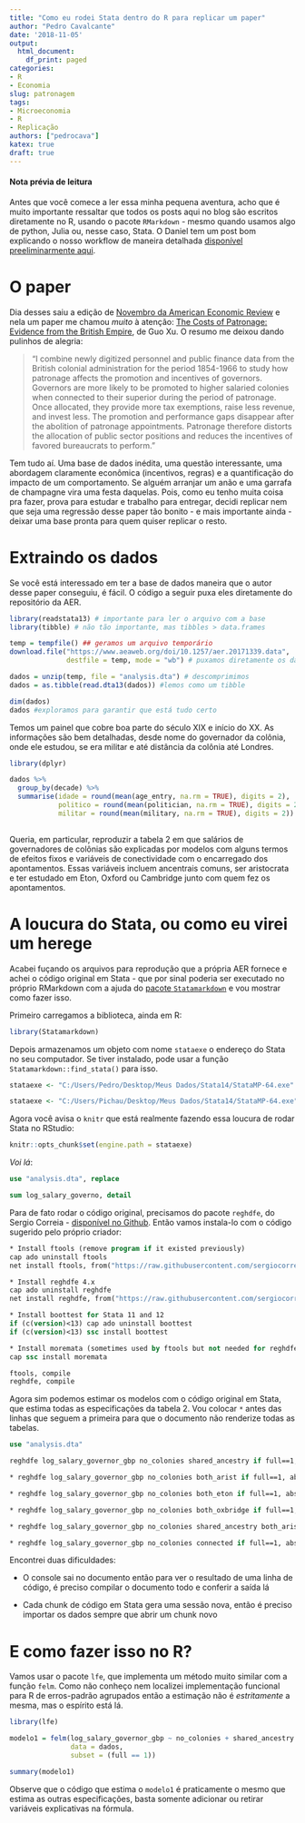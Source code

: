 ```yaml
---
title: "Como eu rodei Stata dentro do R para replicar um paper"
author: "Pedro Cavalcante"
date: '2018-11-05'
output:
  html_document:
    df_print: paged
categories:
- R
- Economia
slug: patronagem
tags:
- Microeconomia
- R
- Replicação
authors: ["pedrocava"]
katex: true
draft: true
---
```

#### Nota prévia de leitura

Antes que você comece a ler essa minha pequena aventura, acho que é muito importante ressaltar que todos os posts aqui no blog são escritos diretamente no R, usando o pacote ``RMarkdown`` - mesmo quando usamos algo de python, Julia ou, nesse caso, Stata. O Daniel tem um post bom explicando o nosso workflow de maneira detalhada [disponível preeliminarmente aqui](https://github.com/danmrc/azul/blob/master/content/post/workflow.Rmd). 

# O paper

Dia desses saiu a edição de [Novembro da American Economic Review](https://www.aeaweb.org/issues/526) e nela um paper me chamou _muito_ à atenção: [The Costs of Patronage: Evidence from the British Empire](https://www.aeaweb.org/articles?id=10.1257/aer.20171339), de Guo Xu. O resumo me deixou dando pulinhos de alegria:

> "I combine newly digitized personnel and public finance data from the British colonial administration for the period 1854-1966 to study how patronage affects the promotion and incentives of governors. Governors are more likely to be promoted to higher salaried colonies when connected to their superior during the period of patronage. Once allocated, they provide more tax exemptions, raise less revenue, and invest less. The promotion and performance gaps disappear after the abolition of patronage appointments. Patronage therefore distorts the allocation of public sector positions and reduces the incentives of favored bureaucrats to perform."

Tem tudo aí. Uma base de dados inédita, uma questão interessante, uma abordagem claramente econômica (incentivos, regras) e a quantificação do impacto de um comportamento. Se alguém arranjar um anão e uma garrafa de champagne vira uma festa daquelas. Pois, como eu tenho muita coisa pra fazer, prova para estudar e trabalho para entregar, decidi replicar nem que seja uma regressão desse paper tão bonito - e mais importante ainda - deixar uma base pronta para quem quiser replicar o resto.

# Extraindo os dados

Se você está interessado em ter a base de dados maneira que o autor desse paper conseguiu, é fácil. O código a seguir puxa eles diretamente do repositório da AER. 

```R
library(readstata13) # importante para ler o arquivo com a base
library(tibble) # não tão importante, mas tibbles > data.frames

temp = tempfile() ## geramos um arquivo temporário
download.file("https://www.aeaweb.org/doi/10.1257/aer.20171339.data",
              destfile = temp, mode = "wb") # puxamos diretamente os dados do repositório da AEA

dados = unzip(temp, file = "analysis.dta") # descomprimimos
dados = as.tibble(read.dta13(dados)) #lemos como um tibble

dim(dados)
dados #exploramos para garantir que está tudo certo
```

Temos um painel que cobre boa parte do século XIX e início do XX. As informações são bem detalhadas, desde nome do governador da colônia, onde ele estudou, se era militar e até distância da colônia até Londres. 

```R
library(dplyr)

dados %>%
  group_by(decade) %>%
  summarise(idade = round(mean(age_entry, na.rm = TRUE), digits = 2), 
            politico = round(mean(politician, na.rm = TRUE), digits = 2), 
            militar = round(mean(military, na.rm = TRUE), digits = 2))
  
```

Queria, em particular, reproduzir a tabela 2 em que salários de governadores de colônias são explicadas por modelos com alguns termos de efeitos fixos e variáveis de conectividade com o encarregado dos apontamentos. Essas variáveis incluem ancentrais comuns, ser aristocrata e ter estudado em Eton, Oxford ou Cambridge junto com quem fez os apontamentos.


# A loucura do Stata, ou como eu virei um herege

Acabei fuçando os arquivos para reprodução que a própria AER fornece e achei o código original em Stata - que por sinal poderia ser executado no próprio RMarkdown com a ajuda do [pacote ``Statamarkdown``](https://github.com/Hemken/Statamarkdown) e vou mostrar como fazer isso.

Primeiro carregamos a biblioteca, ainda em R:

```r
library(Statamarkdown)
```

Depois armazenamos um objeto com nome ``stataexe`` o endereço do Stata no seu computador. Se tiver instalado, pode usar a função ``Statamarkdown::find_stata()`` para isso.

```R

stataexe <- "C:/Users/Pedro/Desktop/Meus Dados/Stata14/StataMP-64.exe"

```

```R

stataexe <- "C:/Users/Pichau/Desktop/Meus Dados/Stata14/StataMP-64.exe"

```

Agora você avisa o ``knitr`` que está realmente fazendo essa loucura de rodar Stata no RStudio:

```R
knitr::opts_chunk$set(engine.path = stataexe)
```

_Voi lá_:

```stata
use "analysis.dta", replace

sum log_salary_governo, detail
```

Para de fato rodar o código original, precisamos do pacote ``reghdfe``, do Sergio Correia - [disponível no Github](https://github.com/sergiocorreia/reghdfe). Então vamos instala-lo com o código sugerido pelo próprio criador:

```stata
* Install ftools (remove program if it existed previously)
cap ado uninstall ftools
net install ftools, from("https://raw.githubusercontent.com/sergiocorreia/ftools/master/src/")

* Install reghdfe 4.x
cap ado uninstall reghdfe
net install reghdfe, from("https://raw.githubusercontent.com/sergiocorreia/reghdfe/master/src/")

* Install boottest for Stata 11 and 12
if (c(version)<13) cap ado uninstall boottest
if (c(version)<13) ssc install boottest

* Install moremata (sometimes used by ftools but not needed for reghdfe)
cap ssc install moremata

ftools, compile
reghdfe, compile
```

Agora sim podemos estimar os modelos com o código original em Stata, que estima todas as especificações da tabela 2. Vou colocar ``*`` antes das linhas que seguem a primeira para que o documento não renderize todas as tabelas. 

```stata
use "analysis.dta"

reghdfe log_salary_governor_gbp no_colonies shared_ancestry if full==1, absorb(aid year duration) vce(cluster bilateral)

* reghdfe log_salary_governor_gbp no_colonies both_arist if full==1, absorb(aid year duration) vce(cluster bilateral)

* reghdfe log_salary_governor_gbp no_colonies both_eton if full==1, absorb(aid year duration) vce(cluster bilateral)

* reghdfe log_salary_governor_gbp no_colonies both_oxbridge if full==1, absorb(aid year duration) vce(cluster bilateral)

* reghdfe log_salary_governor_gbp no_colonies shared_ancestry both_arist both_eton both_oxbridge if full==1, absorb(aid year duration) vce(cluster bilateral)

* reghdfe log_salary_governor_gbp no_colonies connected if full==1, absorb(aid year duration) vce(cluster bilateral)

```

Encontrei duas dificuldades:

* O console sai no documento então para ver o resultado de uma linha de código, é preciso compilar o documento todo e conferir a saída lá

* Cada chunk de código em Stata gera uma sessão nova, então é preciso importar os dados sempre que abrir um chunk novo

# E como fazer isso no R?

Vamos usar o pacote ``lfe``, que implementa um método muito similar com a função ``felm``. Como não conheço nem localizei implementação funcional para R de erros-padrão agrupados então a estimação não é _estritamente_ a mesma, mas o espírito está lá.

```R

library(lfe)

modelo1 = felm(log_salary_governor_gbp ~ no_colonies + shared_ancestry | aid + year + duration, 
               data = dados,
               subset = (full == 1))

summary(modelo1)
```

Observe que o código que estima o ``modelo1`` é praticamente o mesmo que estima as outras especificações, basta somente adicionar ou retirar variáveis explicativas na fórmula. 

